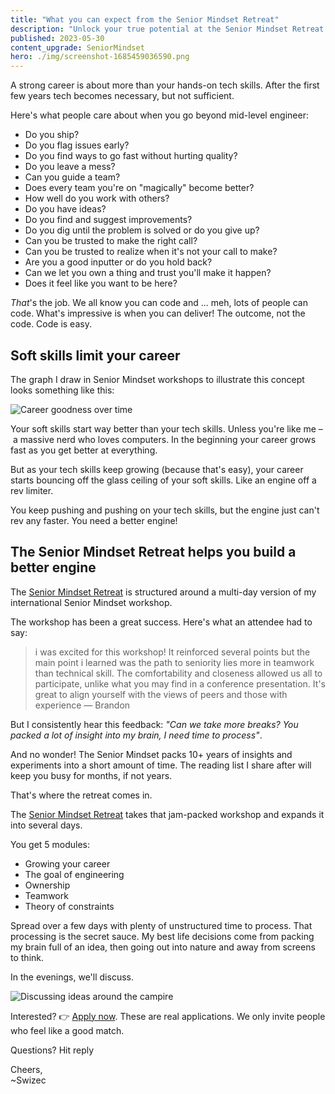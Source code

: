 ```yaml
---
title: "What you can expect from the Senior Mindset Retreat"
description: "Unlock your true potential at the Senior Mindset Retreat! 🚀 Develop crucial soft skills for career growth and become the leader the tech world needs. It's not just about coding, it's about teamwork, ownership, and making an impact. "
published: 2023-05-30
content_upgrade: SeniorMindset
hero: ./img/screenshot-1685459036590.png
---
```


A strong career is about more than your hands-on tech skills. After the first few years tech becomes necessary, but not sufficient.

Here's what people care about when you go beyond mid-level engineer:

- Do you ship?
- Do you flag issues early?
- Do you find ways to go fast without hurting quality?
- Do you leave a mess?
- Can you guide a team?
- Does every team you're on "magically" become better?
- How well do you work with others?
- Do you have ideas?
- Do you find and suggest improvements?
- Do you dig until the problem is solved or do you give up?
- Can you be trusted to make the right call?
- Can you be trusted to realize when it's not your call to make?
- Are you a good inputter or do you hold back?
- Can we let you own a thing and trust you'll make it happen?
- Does it feel like you want to be here?

_That_'s the job. We all know you can code and ... meh, lots of people can code. What's impressive is when you can deliver! The outcome, not the code. Code is easy.

## Soft skills limit your career

The graph I draw in Senior Mindset workshops to illustrate this concept looks something like this:

![Career goodness over time](./img/Career-goodness-over-time834d1h.png)

Your soft skills start way better than your tech skills. Unless you're like me – a massive nerd who loves computers. In the beginning your career grows fast as you get better at everything.

But as your tech skills keep growing (because that's easy), your career starts bouncing off the glass ceiling of your soft skills. Like an engine off a rev limiter.

You keep pushing and pushing on your tech skills, but the engine just can't rev any faster. You need a better engine!

## The Senior Mindset Retreat helps you build a better engine

The [Senior Mindset Retreat](https://focusretreatcenter.com/2023/senior-engineer-mindset/) is structured around a multi-day version of my international Senior Mindset workshop.

The workshop has been a great success. Here's what an attendee had to say:

> i was excited for this workshop! It reinforced several points but the main point i learned was the path to seniority lies more in teamwork than technical skill. The comfortability and closeness allowed us all to participate, unlike what you may find in a conference presentation. It's great to align yourself with the views of peers and those with experience — Brandon

But I consistently hear this feedback: _"Can we take more breaks? You packed a lot of insight into my brain, I need time to process"_.

And no wonder! The Senior Mindset packs 10+ years of insights and experiments into a short amount of time. The reading list I share after will keep you busy for months, if not years.

That's where the retreat comes in.

The [Senior Mindset Retreat](https://focusretreatcenter.com/2023/senior-engineer-mindset/) takes that jam-packed workshop and expands it into several days.

You get 5 modules:

- Growing your career
- The goal of engineering
- Ownership
- Teamwork
- Theory of constraints

Spread over a few days with plenty of unstructured time to process. That processing is the secret sauce. My best life decisions come from packing my brain full of an idea, then going out into nature and away from screens to think.

In the evenings, we'll discuss.

![Discussing ideas around the campire](./img/Discussing-ideas-around-the-campire419fij.jpeg)

Interested? 👉 [Apply now](https://swizecteller.typeform.com/to/FVlJn7Qw). These are real applications. We only invite people who feel like a good match.

Questions? Hit reply

Cheers,<br/>
~Swizec
